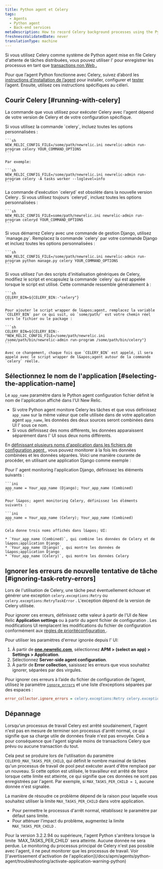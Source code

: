 ```yaml
---
title: Python agent et Celery
tags:
  - Agents
  - Python agent
  - Back-end services
metaDescription: How to record Celery background processes using the Python agent.
freshnessValidatedDate: never
translationType: machine
---
```


Si vous utilisez Celery comme système de Python agent mise en file Celery d&apos;attente de tâches distribuées, vous pouvez utiliser l&apos; pour enregistrer les processus en tant que [transactions non Web .](/docs/apm/transactions/intro-transactions/monitor-background-processes-other-non-web-transactions)

Pour que l’agent Python fonctionne avec Celery, suivez d’abord les [instructions d’installation de l’agent](/docs/agents/python-agent/installation-and-configuration/python-agent-installation) pour installer, configurer et [tester](/docs/agents/python-agent/installation-and-configuration/testing-python-agent) l’agent. Ensuite, utilisez ces instructions spécifiques au céleri.

## Courir Celery [#running-with-celery]

La commande que vous utilisez pour exécuter Celery avec l&apos;agent dépend de votre version de Celery et de votre configuration spécifique.

<CollapserGroup>
  <Collapser id="run-celery-celery" title="céleri">
    Si vous utilisez la commande `celery`, incluez toutes les options personnalisées :

    ```sh
    NEW_RELIC_CONFIG_FILE=/some/path/newrelic.ini newrelic-admin run-program celery YOUR_COMMAND_OPTIONS
    ```

    Par exemple:

    ```sh
    NEW_RELIC_CONFIG_FILE=/some/path/newrelic.ini newrelic-admin run-program celery -A tasks worker --loglevel=info
    ```
  </Collapser>

  <Collapser id="run-celery-celeryd" title="céleri">
    La commande d&apos;exécution `celeryd` est obsolète dans la nouvelle version Celery . Si vous utilisez toujours `celeryd`, incluez toutes les options personnalisées :

    ```sh
    NEW_RELIC_CONFIG_FILE=some/path/newrelic.ini newrelic-admin run-program celeryd YOUR_COMMAND_OPTIONS
    ```
  </Collapser>

  <Collapser id="run-celery-django" title="Django">
    Si vous démarrez Celery avec une commande de gestion Django, utilisez `manage.py`. Remplacez la commande `celery` par votre commande Django et incluez toutes les options personnalisées :

    ```sh
    NEW_RELIC_CONFIG_FILE=/some/path/newrelic.ini newrelic-admin run-program python manage.py celery YOUR_COMMAND_OPTIONS
    ```
  </Collapser>

  <Collapser id="run-celery-initd" title="Script d'initialisation">
    Si vous utilisez l&apos;un des scripts d&apos;initialisation génériques de Celery, modifiez le script et encapsulez la commande `celery` qui est appelée lorsque le script est utilisé. Cette commande ressemble généralement à :

    ```sh
    CELERY_BIN=${CELERY_BIN:-"celery"}
    ```

    Pour ajouter le script wrapper de l&apos;agent, remplacez la variable `CELERY_BIN` par ce qui suit, où `some/path/` est votre chemin réel vers le fichier ou le package :

    ```sh
    CELERY_BIN=${CELERY_BIN:-"NEW_RELIC_CONFIG_FILE=/some/path/newrelic.ini /some/path/bin/newrelic-admin run-program /some/path/bin/celery"}
    ```

    Avec ce changement, chaque fois que `CELERY_BIN` est appelé, il sera appelé avec le script wrapper de l&apos;agent autour de la commande `celery` réelle.
  </Collapser>
</CollapserGroup>

## Sélectionnez le nom de l&apos;application [#selecting-the-application-name]

Le `app_name` paramètre dans le Python agent configuration fichier définit le nom de l&apos;application affiché dans l&apos;UI New Relic.

* Si votre Python agent monitore Celery les tâches et que vous définissez `app_name` sur la même valeur que celle utilisée dans de votre application agent `app_name`, les données des deux sources seront combinées dans UI l&apos; sous ce nom.
* Si vous définissez des noms différents, les données apparaissent séparément dans l&apos; UI sous deux noms différents.

En [définissant plusieurs noms d&apos;application dans les fichiers de configuration agent ](/docs/agents/manage-apm-agents/app-naming/use-multiple-names-app), vous pouvez monitorer à la fois les données combinées et les données séparées. Voici une manière courante de procéder, en utilisant une application Django comme exemple :

<CollapserGroup>
  <Collapser id="multiple-app-names" title="Utilisation de plusieurs noms d'application">
    Pour l&apos; agent monitoring l&apos;application Django, définissez les éléments suivants :

    ```ini
    app_name = Your_app_name (Django); Your_app_name (Combined)
    ```

    Pour l&apos; agent monitoring Celery, définissez les éléments suivants :

    ```ini
    app_name = Your_app_name (Celery); Your_app_name (Combined)
    ```

    Cela donne trois noms affichés dans l&apos; UI:

    * `Your_app_name (Combined)`, qui combine les données de Celery et de l&apos;application Django
    * `Your_app_name (Django)`, qui montre les données de l&apos;application Django
    * `Your_app_name (Celery)`, qui montre les données Celery
  </Collapser>
</CollapserGroup>

## Ignorer les erreurs de nouvelle tentative de tâche [#ignoring-task-retry-errors]

Lors de l&apos;utilisation de Celery, une tâche peut éventuellement échouer et générer une exception `celery.exceptions:Retry` ou `celery.exceptions:RetryTaskError` . L&apos;exception dépend de la version de Celery utilisée.

Pour ignorer ces erreurs, définissez cette valeur à partir de l&apos;UI de New Relic <DNT>**Application settings**</DNT> ou à partir du agent fichier de configuration . Les modifications UI remplacent les modifications du fichier de configuration conformément aux [règles de prioritéconfiguration ](/docs/agents/python-agent/installation-configuration/python-agent-configuration#options).

Pour utiliser les paramètres d&apos;erreur ignorée depuis l&apos; UI:

1. À partir de <DNT>**[one.newrelic.com](https://one.newrelic.com/all-capabilities)**</DNT>, sélectionnez <DNT>**APM &gt; (select an app) &gt; Settings &gt; Application**</DNT>.
2. Sélectionnez <DNT>**Server-side agent configuration**</DNT>.
3. À partir de <DNT>**Error collection**</DNT>, saisissez les erreurs que vous souhaitez ignorer, séparées par des virgules.

Pour ignorer ces erreurs à l’aide du fichier de configuration de l’agent, utilisez le paramètre [`ignore_errors`](/docs/agents/python-agent/installation-configuration/python-agent-configuration#error-ignore) et une liste d’exceptions séparées par des espaces :

```ini
error_collector.ignore_errors = celery.exceptions:Retry celery.exceptions:RetryTaskError
```

## Dépannage

Lorsqu&apos;un processus de travail Celery est arrêté soudainement, l&apos;agent n&apos;est pas en mesure de terminer son processus d&apos;arrêt normal, ce qui signifie que sa charge utile de données finale n&apos;est pas envoyée. Cela a pour conséquence que l&apos;agent signale moins de transactions Celery que prévu ou aucune transaction du tout.

Cela peut se produire lors de l&apos;utilisation du paramètre `CELERYD_MAX_TASKS_PER_CHILD`, qui définit le nombre maximal de tâches qu&apos;un processus de travail de pool peut exécuter avant d&apos;être remplacé par un nouveau. Si cette option est utilisée, le travailleur est arrêté de force lorsque cette limite est atteinte, ce qui signifie que ces données ne sont pas enregistrées par l&apos;agent. Par exemple, si `MAX_TASKS_PER_CHILD = 1`, aucune donnée n&apos;est signalée.

La manière de résoudre ce problème dépend de la raison pour laquelle vous souhaitez utiliser la limite `MAX_TASKS_PER_CHILD` dans votre application.

* Pour permettre le processus d&apos;arrêt normal, rétablissez le paramètre par défaut sans limite.
* Pour atténuer l’impact du problème, augmentez la limite `MAX_TASKS_PER_CHILD` .

<Callout variant="important">
  Pour la version 3.2.2.94 ou supérieure, l&apos;agent Python s&apos;arrêtera lorsque la limite `MAX_TASKS_PER_CHILD` sera atteinte. Aucune donnée ne sera perdue.
</Callout>

<Callout variant="important">
  Le monitoring du processus principal de Celery n&apos;est pas possible avec l&apos;agent, il ne peut monitorer que les processus de travail. Voir [l&apos;avertissement d&apos;activation de l&apos;application](/docs/apm/agents/python-agent/troubleshooting/activate-application-warning-python)
</Callout>